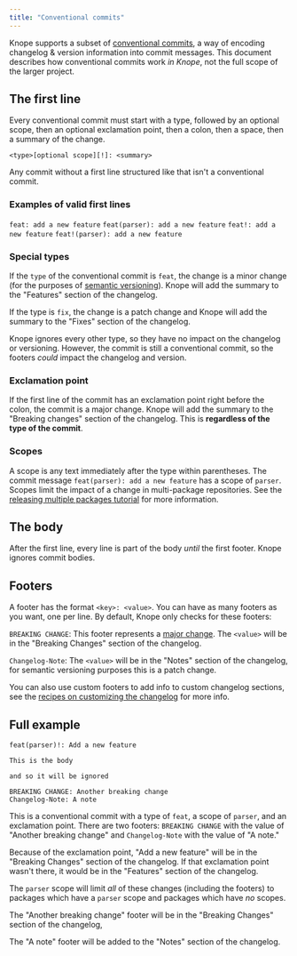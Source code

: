 ```yaml
---
title: "Conventional commits"
---
```



Knope supports a subset of [conventional commits](https://www.conventionalcommits.org/en/v1.0.0/),
a way of encoding changelog & version information into commit messages.
This document describes how conventional commits work _in Knope_, not the full scope of the larger project.

## The first line

Every conventional commit must start with a type,
followed by an optional scope, then an optional exclamation point, then a colon, then a space, then a summary of the change.

```text
<type>[optional scope][!]: <summary>
```

Any commit without a first line structured like that isn't a conventional commit.

### Examples of valid first lines

<Tabs>
  <TabItem label="Basic">
    <code>feat: add a new feature</code>
  </TabItem>
  <TabItem label="With scope">
    <code>feat(parser): add a new feature</code>
  </TabItem>
  <TabItem label="With exclamation point">
    <code>feat!: add a new feature</code>
  </TabItem>
  <TabItem label="With scope and exclamation point">
    <code>feat!(parser): add a new feature</code>
  </TabItem>
</Tabs>

### Special types

If the `type` of the conventional commit is `feat`, the change is a minor change
(for the purposes of [semantic versioning](/reference/concepts/semantic-versioning)).
Knope will add the summary to the "Features" section of the changelog.

If the type is `fix`, the change is a patch change and Knope will add the summary to the "Fixes" section of the changelog.

Knope ignores every other type, so they have no impact on the changelog or versioning.
However, the commit is still a conventional commit, so the footers _could_ impact the changelog and version.

### Exclamation point

If the first line of the commit has an exclamation point right before the colon,
the commit is a major change.
Knope will add the summary to the "Breaking changes" section of the changelog.
This is **regardless of the type of the commit**.

### Scopes

A scope is any text immediately after the type within parentheses.
The commit message `feat(parser): add a new feature` has a scope of `parser`.
Scopes limit the impact of a change in multi-package repositories.
See the [releasing multiple packages tutorial](/tutorials/releasing-multiple-packages) for more information.

## The body

After the first line, every line is part of the body _until_ the first footer. Knope ignores commit bodies.

## Footers

A footer has the format `<key>: <value>`.
You can have as many footers as you want, one per line.
By default, Knope only checks for these footers:

`BREAKING CHANGE`: This footer represents a [major change].
The `<value>` will be in the "Breaking Changes" section of the changelog.

`Changelog-Note`: The `<value>` will be in the "Notes" section of the changelog, for semantic versioning purposes
this is a patch change.

You can also use custom footers to add info to custom changelog sections,
see the [recipes on customizing the changelog](/recipes/customizing-changelogs) for more info.

## Full example

```text
feat(parser)!: Add a new feature

This is the body

and so it will be ignored

BREAKING CHANGE: Another breaking change
Changelog-Note: A note
```

This is a conventional commit with a type of `feat`, a scope of `parser`, and an exclamation point.
There are two footers: `BREAKING CHANGE` with the value of "Another breaking change"
and `Changelog-Note` with the value of "A note."

Because of the exclamation point, "Add a new feature" will be in the "Breaking Changes" section of the changelog.
If that exclamation point wasn't there, it would be in the "Features" section of the changelog.

The `parser` scope will limit _all_ of these changes
(including the footers) to packages which have a `parser` scope and packages which have _no_ scopes.

The "Another breaking change" footer will be in the "Breaking Changes" section of the changelog,

The "A note" footer will be added to the "Notes" section of the changelog.

[major change]: /reference/concepts/semantic-versioning#major-changes
